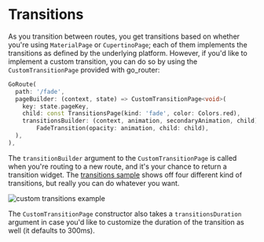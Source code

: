 # Transitions

As you transition between routes, you get transitions based on whether
you're using `MaterialPage` or `CupertinoPage`; each of them implements the
transitions as defined by the underlying platform. However, if you'd like to
implement a custom transition, you can do so by using the `CustomTransitionPage`
provided with go_router:

```dart
GoRoute(
  path: '/fade',
  pageBuilder: (context, state) => CustomTransitionPage<void>(
    key: state.pageKey,
    child: const TransitionsPage(kind: 'fade', color: Colors.red),
    transitionsBuilder: (context, animation, secondaryAnimation, child) =>
        FadeTransition(opacity: animation, child: child),
  ),
),
```

The `transitionBuilder` argument to the `CustomTransitionPage` is called when
you're routing to a new route, and it's your chance to return a transition
widget. The [transitions
sample](https://github.com/csells/go_router/blob/master/example/lib/transitions.dart)
shows off four different kind of transitions, but really you can do whatever you
want.

![custom transitions example](https://raw.githubusercontent.com/csells/go_router/master/readme/transitions.gif)

The `CustomTransitionPage` constructor also takes a `transitionsDuration`
argument in case you'd like to customize the duration of the transition as well
(it defaults to 300ms).

